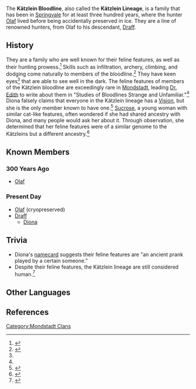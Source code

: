 {{Terminology Infobox
|type         = Families
|region       = Mondstadt
}}
{{Quote|My ears and tail are no prop, they're real. Proof of my Kätzlein bloodline.|[[Diona]]
}}
The '''Kätzlein Bloodline''', also called the '''Kätzlein Lineage''', is a family that has been in [[Springvale]] for at least three hundred years, where the hunter [[Olaf]] lived before being accidentally preserved in ice. They are a line of renowned hunters, from Olaf to his descendant, [[Draff]].

==History ==
They are a family who are well known for their feline features, as well as their hunting prowess.<ref name="Umbertail">{{Ref/Wildlife|Umbertail Falcon}}</ref> Skills such as infiltration, archery, climbing, and dodging come naturally to members of the bloodline.<ref name="Diona Story 3">{{Ref/CS|Diona|3}}</ref> They have keen eyes<ref name="Umbertail" /> that are able to see well in the dark. The feline features of members of the Kätzlein bloodline are exceedingly rare in [[Mondstadt]], leading [[Dr. Edith]] to write about them in "Studies of Bloodlines Strange and Unfamiliar."<ref name="Diona Story 3" /> Diona falsely claims that everyone in the Kätzlein lineage has a [[Vision]], but she is the only member known to have one.<ref>{{Ref/VO|Diona|About the Vision: Heirloom}}</ref>
[[Sucrose]], a young woman with similar cat-like features, often wondered if she had shared ancestry with Diona, and many people would ask her about it. Through observation, she determined that her feline features were of a similar genome to the Kätzleins but a different ancestry.<ref name="Sucrose Story 2">{{Ref/CS|Sucrose|2}}</ref>

==Known Members==
===300 Years Ago===
* [[Olaf]]

===Present Day===
* [[Olaf]] (cryopreserved)
* [[Draff]]
** [[Diona]]

==Trivia==
* Diona's [[Diona/Lore#Namecard|namecard]] suggests their feline features are "an ancient prank played by a certain someone."
* Despite their feline features, the Kätzlein lineage are still considered human.<ref>{{Ref/Quest|Cooking Showdown}}</ref>

==Other Languages==
{{Other Languages
|en       = Kätzlein Bloodline
|en_lang  = de
|en_tl    = Kitten Bloodline
|zhs      = 凯茨莱茵家族
|zhs_rm   = Kǎicíláiyīn Jiāzú
|zht      = 凱茨萊茵家族
|zht_rm   = Kǎicíláiyīn Jiāzú
|zh_tl    = Kätzlein Family
|ja       = カッツェレイン{{Rubi|一|いち|族|ぞく}}
|ja_rm    = Kattserein Ichizoku<ref> [[Diona/Voice-Overs/Japanese|Diona's Japanese Voice-Over]]: About Diona</ref>
|ja_tl    = Kätzlein Clan
|ko       = 캐츠라인 {{tt|가문|家門}}
|ko_rm    = Kaecheurain Gamun
|ko_tl    = Kätzlein Family
|es       = <!--linaje felinés / sangre felinesa / familia felinesa-->
|es_tl    = <!--feline lineage / feline blood(line) / feline family-->
|fr       = Lignée des Kätzlein
|fr_tl    = Kätzlein Lineage
|ru       = Кецлайн
|th       = ตระกูล Kätzlein
|th_rm    = Trakun Kätzlein
|th_tl    = Kätzlein Clan
|vi       = {{tt|Gia tộc|家族}} Kätzlein
|vi_tl    = Kätzlein Clan
|de       = Kätzlein-Blutlinie
|de_tl    = Kitten Bloodline
|id       = Keturunan Kätzlein
|id_tl    = Kätzlein Descendants
|pt       = Linhagem Kätzlein
|pt_tl    = Kätzlein Lineage
}}

==References==
{{Reflist|2}}
[[Category:Mondstadt Clans]]